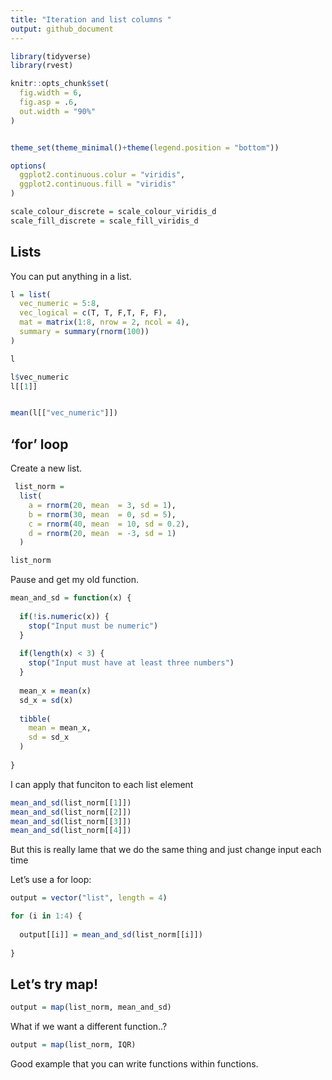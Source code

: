 ```yaml
---
title: "Iteration and list columns "
output: github_document
---
```


```r
library(tidyverse)
library(rvest)

knitr::opts_chunk$set(
  fig.width = 6,
  fig.asp = .6,
  out.width = "90%"
)


theme_set(theme_minimal()+theme(legend.position = "bottom"))

options(
  ggplot2.continuous.colur = "viridis",
  ggplot2.continuous.fill = "viridis"
)

scale_colour_discrete = scale_colour_viridis_d
scale_fill_discrete = scale_fill_viridis_d
```

## Lists

You can put anything in a list. 

```r
l = list(
  vec_numeric = 5:8,
  vec_logical = c(T, T, F,T, F, F),
  mat = matrix(1:8, nrow = 2, ncol = 4),
  summary = summary(rnorm(100))
)

l

l$vec_numeric
l[[1]]


mean(l[["vec_numeric"]])
```

## 'for' loop

Create a new list.

```r
 list_norm = 
  list(
    a = rnorm(20, mean  = 3, sd = 1),
    b = rnorm(30, mean  = 0, sd = 5),
    c = rnorm(40, mean  = 10, sd = 0.2),
    d = rnorm(20, mean  = -3, sd = 1)
  )
```

```r
list_norm
```

Pause and get my old function.

```r
mean_and_sd = function(x) {
  
  if(!is.numeric(x)) {
    stop("Input must be numeric")
  }
  
  if(length(x) < 3) {
    stop("Input must have at least three numbers")
  }
  
  mean_x = mean(x)
  sd_x = sd(x)
  
  tibble(
    mean = mean_x,
    sd = sd_x
  )
  
}
```

I can apply that funciton to each list element 

```r
mean_and_sd(list_norm[[1]])
mean_and_sd(list_norm[[2]])
mean_and_sd(list_norm[[3]])
mean_and_sd(list_norm[[4]])
```

But this is really lame that we do the same thing and just change input each time 

Let's use a for loop:

```r
output = vector("list", length = 4)

for (i in 1:4) {
  
  output[[i]] = mean_and_sd(list_norm[[i]])
  
}


```



## Let's try map!


```r
output = map(list_norm, mean_and_sd)
```



What if we want a different function..?


```r
output = map(list_norm, IQR)
```

Good example that you can write functions within functions.






















